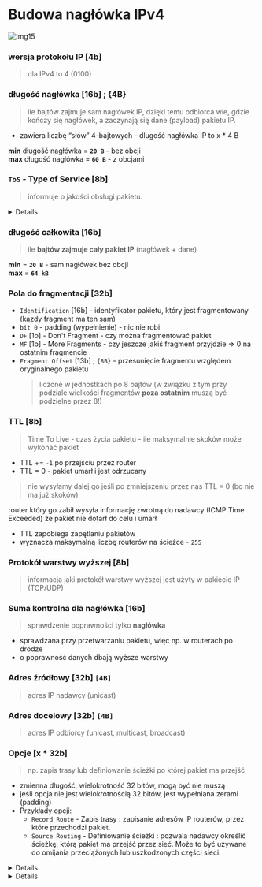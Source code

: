 
# Budowa nagłówka IPv4

![img15](/lab5/img/img15.webp)

<Steps>

### wersja protokołu IP [4b]

> dla IPv4 to 4 (0100)

### długość nagłówka [16b] ; \{4B}

> ile bajtów zajmuje sam nagłówek IP, dzięki temu odbiorca wie, gdzie kończy się nagłówek, a zaczynają się dane (payload) pakietu IP.

- zawiera liczbę “słów” 4-bajtowych - dlugość nagłówka IP to x \* 4 B

<Callout type="info">

**min** długość nagłówka = **`20 B`** - bez obcji <br/>
**max** długość nagłówka = **`60 B`** - z obcjami

</Callout>

### `ToS` - Type of Service [8b]

> informuje o jakości obsługi pakietu.

<Details>

- priorytet [3b]
  - im wyższa wartość liczbowa, tym ważniejszy pakiet;
  - jeżeli router jest zapełniony i musi odrzucić jakieś pakiety, to odrzuci najpierw te o niższym priorytecie
- opóźnienie [1b]
  - jeżeli ustawiony na 1, to opóźnienie ma być jak najmniejsze;
  - wykorzystywane np. w pakietach telnet (protokół zdalnego terminala)
- niezawodność [1b]
  - 1 => niezawodność ma być jak największa,
  - np. protokół SNMP do zarządzania i monitorowania sieci
- przepustowość [1b]
  - 1 => przepustowość ma być jak największa,
  - np. protokół FTP do wymiany plików
- ECN [1b] (Explicit Congestion Notification) - powiadamia o przeciążeniu łącza

</Details>

### długość całkowita [16b]

> ile **bajtów zajmuje cały pakiet IP** (nagłówek + dane)

<Callout type="info">

**min** = **`20 B`** - sam nagłówek bez obcji <br/>
**max** = **`64 kB`**

</Callout>

### Pola do fragmentacji [32b]

- `Identification` [16b] - identyfikator pakietu, który jest fragmentowany (kazdy fragment ma ten sam)
- `bit 0` - padding (wypełnienie) - nic nie robi
- `DF` [1b] - Don't Fragment - czy można fragmentować pakiet
- `MF` [1b] - More Fragments - czy jeszcze jakiś fragment przyjdzie => 0 na ostatnim fragmencie
- `Fragment Offset` [13b] ; `{8B}` - przesunięcie fragmentu względem oryginalnego pakietu
  > liczone w jednostkach po 8 bajtów (w związku z tym przy podziale wielkości fragmentów **poza ostatnim** muszą być podzielne przez 8!)

### TTL [8b]

> Time To Live - czas życia pakietu - ile maksymalnie skoków może wykonać pakiet

- TTL += `-1` po przejściu przez router
- TTL = 0 - pakiet umarł i jest odrzucany

> nie wysyłamy dalej go jeśli po zmniejszeniu przez nas TTL = 0 (bo nie ma już skoków)

router który go zabił wysyła informację zwrotną do nadawcy (ICMP Time Exceeded) że pakiet nie dotarł do celu i umarł

- TTL zapobiega zapętlaniu pakietów
- wyznacza maksymalną liczbę routerów na ścieżce - `255`

### Protokół warstwy wyższej [8b]

> informacja jaki protokół warstwy wyższej jest użyty w pakiecie IP (TCP/UDP)

### Suma kontrolna **dla nagłówka** [16b]

> sprawdzenie poprawności tylko **nagłówka**

- sprawdzana przy przetwarzaniu pakietu, więc np. w routerach po drodze
- o poprawność danych dbają wyższe warstwy

### Adres źródłowy [32b] `[4B]`

> adres IP nadawcy (unicast)

### Adres docelowy [32b] `[4B]`

> adres IP odbiorcy (unicast, multicast, broadcast)

### Opcje [x * 32b]

> np. zapis trasy lub definiowanie ścieżki po której pakiet ma przejść

- zmienna długość, wielokrotność 32 bitów, mogą być nie muszą
- jeśli opcja nie jest wielokrotnością 32 bitów, jest wypełniana zerami (padding)
- Przykłady opcji:
  - `Record Route` - Zapis trasy : zapisanie adresów IP routerów, przez które przechodzi pakiet.
  - `Source Routing` - Definiowanie ścieżki : pozwala nadawcy określić ścieżkę, którą pakiet ma przejść przez sieć. Może to być używane do omijania przeciążonych lub uszkodzonych części sieci.

<Details summary='Kliknij, aby zobaczyć więcej o budowie obcji'>

![img16](/lab5/img/img16.webp)
**Option Type** [7b] - typ opcji:

- flag [1b] - czy opcja jest kopiowana do każdego fragmentu pakietu
- class [2b] - klasa opcji
  - 0 - kontrola
  - 2 - informacja debugująca, do pomiarów
  - 1, 3 - zarezerwowane

**Option Length** [8b] - długość opcji w bajtach (od flag do końca Option Data)
**Option Data** [x * 8b] - dane opcji

</Details>

<Details summary='Kliknij, aby zobaczyć więcej o możliwych obcjach'>

- **0 - koniec listy opcji** - oznaczenie końca listy opcji, całe pole opcji to tylko 1 bajt, brak pól Option Length i Option Data
- **1 - brak operacji** - podobnie do powyższego, bez szczególnego znaczenia
- **2 - security** - różne dane związane z bezpieczeństwem, np. szyfrowaniem pakietu
- **3 - Loose Source Routing** - ciąg adresów IP routerów, pakiet ma przejść po kolei przez te routery, ale z dowolną trasą pomiędzy danymi routerami
- **4 - Internet Timestamp** - zwykły znacznik czasowy
- **7 - Record Route** - lista adresów IP, przez które przeszedł pakiet (jego trasa)
- **8 - Stream ID** - zwykle ignorowany
- **9 - Strict Source Routing** - ciąg adresów IP routerów, pakiet ma przejść po kolei przez te routery i tylko i wyłącznie przez te routery, w danej kolejności

**Routing źródłowy** - określanie przez nadawcę pakietu (źródło) trasy pakietu, czyli hostów, którzy mają po kolei przekazywać pakiet. Realizowany poprzez opcję Loose Source Routing lub Strict Source Routing.

</Details>

</Steps>
